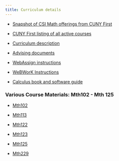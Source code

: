 ```yaml
---
title: Curriculum details
---
```


* [Snapshot of CSI Math offerings from CUNY First](./CUNYFirst)

* [CUNY First listing of all active courses](https://globalsearch.cuny.edu/CFGlobalSearchTool/search.jsp)

* [Curriculum description](./course_list.html)

* [Advising documents](./AdvisingDocuments)

* [WebAssign instructions](./WebAssign_Instructions/)

* [WeBWorK Instructions](./WeBWorK_Instructions/)

* [Calculus book and software guide](./Calculus-Book-Software-Guidelines.pdf)

### Various Course Materials: Mth102 - Mth 125

* [Mth102](./MTH102/)

* [Mth113](./MTH113/)

* [Mth122](./MTH122/)

* [Mth123](./MTH123/)

* [Mth125](./MTH125/)

* [Mth229](./MTH229/)


